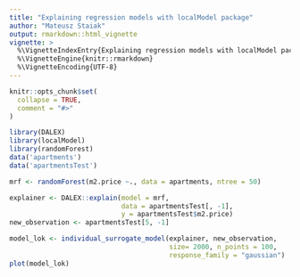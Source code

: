 ---
title: "Explaining regression models with localModel package"
author: "Mateusz Staiak"
output: rmarkdown::html_vignette
vignette: >
  %\VignetteIndexEntry{Explaining regression models with localModel package}
  %\VignetteEngine{knitr::rmarkdown}
  %\VignetteEncoding{UTF-8}
---

```{r setup, include = FALSE}
knitr::opts_chunk$set(
  collapse = TRUE,
  comment = "#>"
)
```

```{r pkgs}
library(DALEX)
library(localModel)
library(randomForest)
data('apartments')
data('apartmentsTest')

mrf <- randomForest(m2.price ~., data = apartments, ntree = 50)

explainer <- DALEX::explain(model = mrf,
                            data = apartmentsTest[, -1],
                            y = apartmentsTest$m2.price)
new_observation <- apartmentsTest[5, -1]

model_lok <- individual_surrogate_model(explainer, new_observation,
                                        size= 2000, n_points = 100,
                                        response_family = "gaussian")
plot(model_lok)
```

